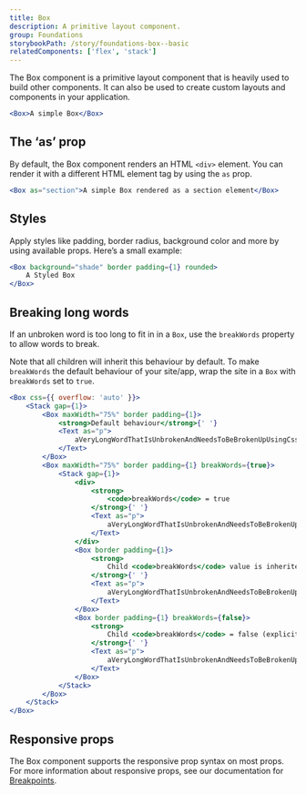 ```yaml
---
title: Box
description: A primitive layout component.
group: Foundations
storybookPath: /story/foundations-box--basic
relatedComponents: ['flex', 'stack']
---
```


The Box component is a primitive layout component that is heavily used to build other components. It can also be used to create custom layouts and components in your application.

```jsx live showCode
<Box>A simple Box</Box>
```

## The ‘as’ prop

By default, the Box component renders an HTML `<div>` element. You can render it with a different HTML element tag by using the `as` prop.

```jsx live showCode
<Box as="section">A simple Box rendered as a section element</Box>
```

## Styles

Apply styles like padding, border radius, background color and more by using available props. Here’s a small example:

```jsx live showCode
<Box background="shade" border padding={1} rounded>
	A Styled Box
</Box>
```

## Breaking long words

If an unbroken word is too long to fit in in a `Box`, use the `breakWords` property to allow words to break.

Note that all children will inherit this behaviour by default. To make `breakWords` the default behaviour of your site/app,
wrap the site in a `Box` with `breakWords` set to `true`.

```jsx live
<Box css={{ overflow: 'auto' }}>
	<Stack gap={1}>
		<Box maxWidth="75%" border padding={1}>
			<strong>Default behaviour</strong>{' '}
			<Text as="p">
				aVeryLongWordThatIsUnbrokenAndNeedsToBeBrokenUpUsingCssForItToRenderNicelyOnThePage
			</Text>
		</Box>
		<Box maxWidth="75%" border padding={1} breakWords={true}>
			<Stack gap={1}>
				<div>
					<strong>
						<code>breakWords</code> = true
					</strong>{' '}
					<Text as="p">
						aVeryLongWordThatIsUnbrokenAndNeedsToBeBrokenUpUsingCssForItToRenderNicelyOnThePage
					</Text>
				</div>
				<Box border padding={1}>
					<strong>
						Child <code>breakWords</code> value is inherited from parent
					</strong>{' '}
					<Text as="p">
						aVeryLongWordThatIsUnbrokenAndNeedsToBeBrokenUpUsingCssForItToRenderNicelyOnThePage
					</Text>
				</Box>
				<Box border padding={1} breakWords={false}>
					<strong>
						Child <code>breakWords</code> = false (explicit)
					</strong>{' '}
					<Text as="p">
						aVeryLongWordThatIsUnbrokenAndNeedsToBeBrokenUpUsingCssForItToRenderNicelyOnThePage
					</Text>
				</Box>
			</Stack>
		</Box>
	</Stack>
</Box>
```

## Responsive props

The Box component supports the responsive prop syntax on most props. For more information about responsive props, see our documentation for [Breakpoints](/foundations/tokens/breakpoints#responsive-design-in-code).

